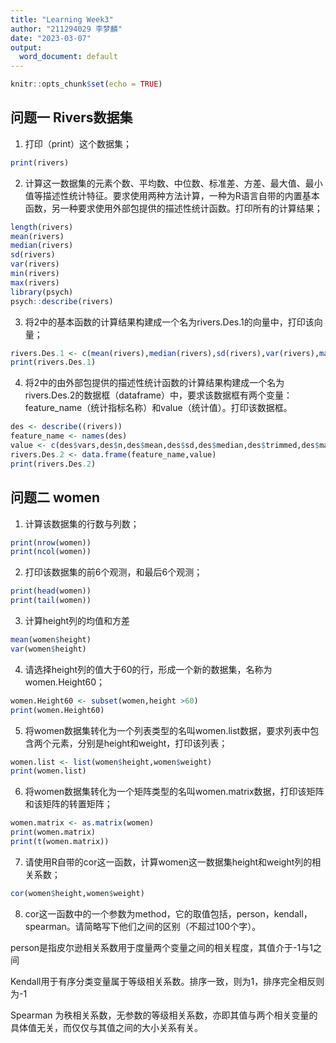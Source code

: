 ```yaml
---
title: "Learning Week3"
author: "211294029 李梦麟"
date: "2023-03-07"
output:
  word_document: default
---
```


```r
knitr::opts_chunk$set(echo = TRUE)
```

## 问题一 Rivers数据集

1.  打印（print）这个数据集；

```r
print(rivers)
```

2.  计算这一数据集的元素个数、平均数、中位数、标准差、方差、最大值、最小值等描述性统计特征。要求使用两种方法计算，一种为R语言自带的内置基本函数，另一种要求使用外部包提供的描述性统计函数。打印所有的计算结果；

```r
length(rivers)
mean(rivers)
median(rivers)
sd(rivers)
var(rivers)
min(rivers)
max(rivers)
library(psych)
psych::describe(rivers)
```

3.  将2中的基本函数的计算结果构建成一个名为rivers.Des.1的向量中，打印该向量；

```r
rivers.Des.1 <- c(mean(rivers),median(rivers),sd(rivers),var(rivers),max(rivers),min(rivers))
print(rivers.Des.1)
```

4.  将2中的由外部包提供的描述性统计函数的计算结果构建成一个名为rivers.Des.2的数据框（dataframe）中，要求该数据框有两个变量：feature_name（统计指标名称）和value（统计值）。打印该数据框。

```r
des <- describe((rivers))
feature_name <- names(des)
value <- c(des$vars,des$n,des$mean,des$sd,des$median,des$trimmed,des$mad,des$min,des$max,des$range,des$skew,des$kurtosis,des$se)
rivers.Des.2 <- data.frame(feature_name,value)
print(rivers.Des.2)
```

## 问题二 women
1.	计算该数据集的行数与列数；
```r
print(nrow(women))
print(ncol(women))
```
2.	打印该数据集的前6个观测，和最后6个观测；
```r
print(head(women))
print(tail(women))
```
3.	计算height列的均值和方差
```r
mean(women$height)
var(women$height)
```
4.	请选择height列的值大于60的行，形成一个新的数据集，名称为women.Height60；
```r
women.Height60 <- subset(women,height >60)
print(women.Height60)
```
5.	将women数据集转化为一个列表类型的名叫women.list数据，要求列表中包含两个元素，分别是height和weight，打印该列表；
```r
women.list <- list(women$height,women$weight)
print(women.list)
```
6.	将women数据集转化为一个矩阵类型的名叫women.matrix数据，打印该矩阵和该矩阵的转置矩阵；
```r
women.matrix <- as.matrix(women)
print(women.matrix)
print(t(women.matrix))
```
7.	请使用R自带的cor这一函数，计算women这一数据集height和weight列的相关系数；
```r
cor(women$height,women$weight)
```
8.	cor这一函数中的一个参数为method，它的取值包括，person，kendall，spearman。请简略写下他们之间的区别（不超过100个字）。

   person是指皮尔逊相关系数用于度量两个变量之间的相关程度，其值介于-1与1之间
   
   Kendall用于有序分类变量属于等级相关系数。排序一致，则为1，排序完全相反则为-1
   
   Spearman 为秩相关系数，无参数的等级相关系数，亦即其值与两个相关变量的具体值无关，而仅仅与其值之间的大小关系有关。